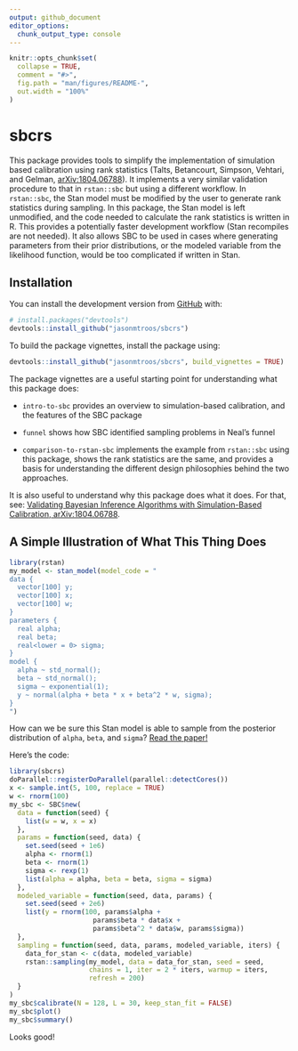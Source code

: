 ```yaml
---
output: github_document
editor_options: 
  chunk_output_type: console
---
```


<!-- README.md is generated from README.Rmd. Please edit that file -->

```r
knitr::opts_chunk$set(
  collapse = TRUE,
  comment = "#>",
  fig.path = "man/figures/README-",
  out.width = "100%"
)
```
# sbcrs

<!-- badges: start -->
<!-- badges: end -->

This package provides tools to simplify the implementation of
    simulation based calibration using rank statistics (Talts, Betancourt, Simpson, Vehtari, and Gelman, [arXiv:1804.06788](https://arxiv.org/abs/1804.06788)). It implements a very similar validation procedure to that in `rstan::sbc` but using a different workflow. In `rstan::sbc`, the Stan model must be modified by the user to generate rank statistics during sampling. In this package, the Stan model is left unmodified, and the code needed to calculate the rank statistics is written in R. This provides a potentially faster development workflow (Stan recompiles are not needed). It also allows SBC to be used in cases where generating parameters from their prior distributions, or the modeled variable from the likelihood function, would be too complicated if written in Stan.

## Installation

<!-- You can install the released version of sbcrs from [CRAN](https://CRAN.R-project.org) with: -->

<!-- ``` r -->
<!-- install.packages("sbcrs") -->
<!-- ``` -->

You can install the development version from [GitHub](https://github.com/) with:

``` r
# install.packages("devtools")
devtools::install_github("jasonmtroos/sbcrs")
```

To build the package vignettes, install the package using:

``` r
devtools::install_github("jasonmtroos/sbcrs", build_vignettes = TRUE)
```

The package vignettes are a useful starting point for understanding what this package does:

* `intro-to-sbc` provides an overview to simulation-based calibration, and the features of the SBC package

* `funnel` shows how SBC identified sampling problems in Neal's funnel

* `comparison-to-rstan-sbc` implements the example from `rstan::sbc` using this package, shows the rank statistics are  the same, and provides a basis for understanding the different design philosophies behind the two approaches.

It is also useful to understand why this package does what  it does. For that, see: [Validating Bayesian Inference Algorithms with Simulation-Based Calibration, arXiv:1804.06788](https://arxiv.org/abs/1804.06788).

## A Simple Illustration of What This Thing Does

```r
library(rstan)
my_model <- stan_model(model_code = "
data {
  vector[100] y;
  vector[100] x;
  vector[100] w;
}
parameters {
  real alpha;
  real beta;
  real<lower = 0> sigma;
}
model {
  alpha ~ std_normal();
  beta ~ std_normal();
  sigma ~ exponential(1);
  y ~ normal(alpha + beta * x + beta^2 * w, sigma);
}
")
```

How can we be sure this Stan model is able to sample from the posterior distribution of `alpha`, `beta`, and `sigma`? [Read the paper!](https://arxiv.org/abs/1804.06788) 

Here's the code:


```r
library(sbcrs)
doParallel::registerDoParallel(parallel::detectCores())
x <- sample.int(5, 100, replace = TRUE)
w <- rnorm(100)
my_sbc <- SBC$new(
  data = function(seed) {
    list(w = w, x = x)
  },
  params = function(seed, data) {
    set.seed(seed + 1e6)
    alpha <- rnorm(1)
    beta <- rnorm(1)
    sigma <- rexp(1)
    list(alpha = alpha, beta = beta, sigma = sigma)
  },
  modeled_variable = function(seed, data, params) {
    set.seed(seed + 2e6)
    list(y = rnorm(100, params$alpha + 
                     params$beta * data$x + 
                     params$beta^2 * data$w, params$sigma))
  },
  sampling = function(seed, data, params, modeled_variable, iters) {
    data_for_stan <- c(data, modeled_variable)
    rstan::sampling(my_model, data = data_for_stan, seed = seed,
                    chains = 1, iter = 2 * iters, warmup = iters,
                    refresh = 200)
  }
)
my_sbc$calibrate(N = 128, L = 30, keep_stan_fit = FALSE)
my_sbc$plot()
my_sbc$summary()
```

Looks good!
